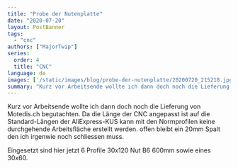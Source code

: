 ```yaml
---
title: "Probe der Nutenplatte"
date: "2020-07-20"
layout: PostBanner
tags: 
  - "cnc"
authors: ["MajorTwip"]
series:
  order: 4
  title: "CNC"
language: de
images: ['/static/images/blog/probe-der-nutenplatte/20200720_215218.jpg']
summary: "Kurz vor Arbeitsende wollte ich dann doch noch die Lieferung von Motedis.ch begutachten. Da die Länge der CNC angepasst ist auf die Standard-Längen der AliExpress-KUS kann mit den Normprofilen keine durchgehende Arbeitsfläche erstellt werden. offen bleibt ein 20mm Spalt den ich irgenwie noch schliessen muss."
---
```

Kurz vor Arbeitsende wollte ich dann doch noch die Lieferung von Motedis.ch begutachten. Da die Länge der CNC angepasst ist auf die Standard-Längen der AliExpress-KUS kann mit den Normprofilen keine durchgehende Arbeitsfläche erstellt werden. offen bleibt ein 20mm Spalt den ich irgenwie noch schliessen muss.

Eingesetzt sind hier jetzt 6 Profile 30x120 Nut B6 600mm sowie eines 30x60.
